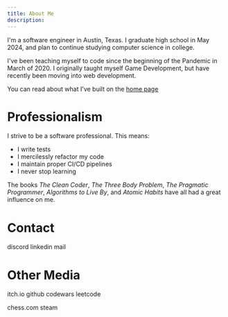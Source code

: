 ```yaml
---
title: About Me
description:
---
```

I'm a software engineer in Austin, Texas. I graduate high school in May 2024, and plan to continue studying computer science in college.

I've been teaching myself to code since the beginning of the Pandemic in March of 2020. I originally taught myself Game Development, but have recently been moving into web development.

You can read about what I've built on the [home page](/)

# Professionalism
I strive to be a software professional. This means:
- I write tests
- I mercilessly refactor my code
- I maintain proper CI/CD pipelines
- I never stop learning

The books *The Clean Coder*, *The Three Body Problem*, *The Pragmatic Programmer*, *Algorithms to Live By*, and *Atomic Habits* have all had a great influence on me.


# Contact
discord
linkedin
mail

# Other Media
itch.io
github
codewars
leetcode

chess.com
steam

